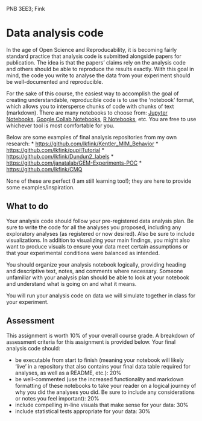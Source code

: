 PNB 3EE3; Fink

# Data analysis code
In the age of Open Science and Reproducability, it is becoming fairly standard practice that analysis code is submitted alongside papers for publication. The idea is that the papers' claims rely on the analysis code and others should be able to reproduce the results exactly. With this goal in mind, the code you write to analyse the data from your experiment should be well-documented and reproducible. 

For the sake of this course, the easiest way to accomplish the goal of creating understandable, reproducible code is to use the 'notebook' format, which allows you to intersperse chunks of code with chunks of text (markdown). There are many notebooks to choose from: [Jupyter Notebooks](https://jupyter.org), [Google Collab Notebooks](https://colab.research.google.com/?utm_source=scs-index#scrollTo=GJBs_flRovLc), [R Notebooks](https://bookdown.org/yihui/rmarkdown/notebook.html), etc. You are free to use whichever tool is most comfortable for you. 

Below are some examples of final analysis repositories from my own research:
* [https://github.com/lkfink/Kentler_MIM_Behavior](https://github.com/lkfink/Kentler_MIM_Behavior)
* [https://github.com/lkfink/pupilTutorial](https://github.com/lkfink/pupilTutorial)
* [https://github.com/lkfink/Dundun2_labels](https://github.com/lkfink/Dundun2_labels)
* [https://github.com/janatalab/GEM-Experiments-POC](https://github.com/janatalab/GEM-Experiments-POC)
* [https://github.com/lkfink/CMQ](https://github.com/lkfink/CMQ)

None of these are perfect (I am still learning too!); they are here to provide some examples/inspiration. 

## What to do
Your analysis code should follow your pre-registered data analysis plan. Be sure to write the code for all the analyses you proposed, including any exploratory analyses (as registered or now desired). Also be sure to include visualizations. In addition to visualizing your main findings, you might also want to produce visuals to ensure your data meet certain assumptions or that your experimental conditions were balanced as intended. 

You should organize your analysis notebook logically, providing heading and descriptive text, notes, and comments where necessary. Someone unfamiliar with your analysis plan should be able to look at your notebook and understand what is going on and what it means. 

You will run your analysis code on data we will simulate together in class for your experiment. 

## Assessment
This assignment is worth 10% of your overall course grade. A breakdown of assessment criteria for this assignment is provided below. Your final analysis code should:

* be executable from start to finish (meaning your notebook will likely 'live' in a repository that also contains your final data table required for analyses, as well as a README, etc.): 20%
* be well-commented (use the increased functionality and markdown formatting of these notebooks to take your reader on a logical journey of why you did the analyses you did. Be sure to include any considerations or notes you feel important): 20%
* include compelling in-line visuals that make sense for your data: 30%
* include statistical tests appropriate for your data: 30%



